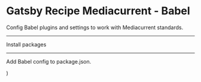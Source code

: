   # Gatsby Recipe Mediacurrent - Babel

  Config Babel plugins and settings to work with Mediacurrent standards.

  ---

  Install packages

  <NPMPackage name="@babel/core" />
  <NPMPackage name="@babel/plugin-proposal-optional-chaining" />
  <NPMPackage name="babel-loader" />
  <NPMPackage name="babel-plugin-macros" />
  <NPMPackage name="babel-preset-gatsby" />

  ---

  Add Babel config to package.json.

  <File
    path=".babelrc"
    content="https://raw.githubusercontent.com/mediacurrent/gatsby-recipe-mediacurrent/master/recipe/babel/.babelrc"
  />
)